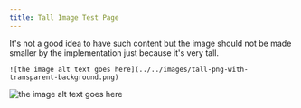 ```yaml
---
title: Tall Image Test Page
---
```


It's not a good idea to have such content but the image should not be made smaller by the implementation just because it's very tall.

```
![the image alt text goes here](../../images/tall-png-with-transparent-background.png)
```

![the image alt text goes here](../../images/tall-png-with-transparent-background.png)
